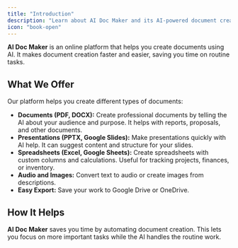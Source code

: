 ```yaml
---
title: "Introduction"
description: "Learn about AI Doc Maker and its AI-powered document creation capabilities"
icon: "book-open"
---
```


**AI Doc Maker** is an online platform that helps you create documents using AI. It makes document creation faster and easier, saving you time on routine tasks.

## What We Offer

Our platform helps you create different types of documents:

- **Documents (PDF, DOCX):** Create professional documents by telling the AI about your audience and purpose. It helps with reports, proposals, and other documents.
- **Presentations (PPTX, Google Slides):** Make presentations quickly with AI help. It can suggest content and structure for your slides.
- **Spreadsheets (Excel, Google Sheets):** Create spreadsheets with custom columns and calculations. Useful for tracking projects, finances, or inventory.
- **Audio and Images:** Convert text to audio or create images from descriptions.
- **Easy Export:** Save your work to Google Drive or OneDrive.

## How It Helps

**AI Doc Maker** saves you time by automating document creation. This lets you focus on more important tasks while the AI handles the routine work.